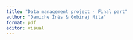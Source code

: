 ```yaml
---
title: "Data management project - Final part"
author: "Damiche Inès & Gobiraj Nila"
format: pdf
editor: visual
---
```


